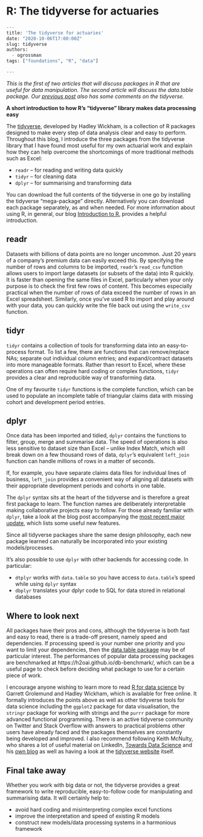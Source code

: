 # R: The tidyverse for actuaries

```python
---
title: 'The tidyverse for actuaries'
date: "2020-10-06T17:00:00Z"
slug: tidyverse
authors: 
  - ogrossman
tags: ["foundations", "R", "data"]

---
```

*This is the first of two articles that will discuss packages in R that are useful for data manipulation.*
*The second article will discuss the data.table package.*
*Our [previous post](/mlr-blog/post/topten-r-packages/) also has some comments on the tidyverse.*


**A short introduction to how R’s “tidyverse” library makes data processing easy**

The [tidyverse](https://www.tidyverse.org/), developed by Hadley Wickham, is a collection of R packages designed to make every step of data analysis clear and easy to perform. 
Throughout this blog, I introduce the three packages from the tidyverse library that I have found most useful for my own actuarial work and explain how they can help overcome the shortcomings of more traditional methods such as Excel:

* `readr` – for reading and writing data quickly
* `tidyr` – for cleaning data
* `dplyr` – for summarising and transforming data

You can download the full contents of the tidyverse in one go by installing the tidyverse “mega-package” directly.
Alternatively you can download each package separately, as and when needed. 
For more information about using R, in general, our blog [Introduction to R](/mlr-blog/post/intro-to-r/), provides a helpful introduction.


## readr

Datasets with billions of data points are no longer uncommon. 
Just 20 years of a company’s premium data can easily exceed this. 
By specifying the number of rows and columns to be imported, `readr`’s `read_csv` function allows users to import large datasets (or subsets of the data) into R quickly. 
It is faster than opening the same files in Excel, particularly when your only purpose is to check the first few rows of content. 
This becomes especially practical when the number of rows of data exceed the number of rows in an Excel spreadsheet. 
Similarly, once you’ve used R to import and play around with your data, you can quickly write the file back out using the `write_csv` function.

## tidyr

`tidyr` contains a collection of tools for transforming data into an easy-to-process format. 
To list a few, there are functions that can remove/replace NAs; separate out individual column entries; and expand/contract datasets into more manageable formats. 
Rather than resort to Excel, where these operations can often require hard coding or complex functions, `tidyr` provides a clear and reproducible way of transforming data. 

One of my favourite `tidyr` functions is the complete function, which can be used to populate an incomplete table of triangular claims data with missing cohort and development period entries.

## dplyr

Once data has been imported and tidied, `dplyr` contains the functions to filter, group, merge and summarise data. 
The speed of operations is also less sensitive to dataset size than Excel – unlike Index Match, which will break down on a few thousand rows of data, `dplyr`’s equivalent `left_join` function can handle millions of rows in a matter of seconds. 

If, for example, you have separate claims data files for individual lines of business, `left_join` provides a convenient way of aligning all datasets with their appropriate development periods and cohorts in one table.

The `dplyr` syntax sits at the heart of the tidyverse and is therefore a great first package to learn. 
The function names are deliberately interpretable making collaborative projects easy to follow. 
For those already familiar with `dplyr`, take a look at the blog post accompanying the [most recent major update](https://www.tidyverse.org/blog/2020/06/dplyr-1-0-0/), which lists some useful new features.

Since all tidyverse packages share the same design philosophy, each new package learned can naturally be incorporated into your existing models/processes.

It's also possible to use `dplyr` with other backends for accessing code. 
In particular:

* `dtplyr` works with `data.table` so you have access to `data.table`'s speed while using `dplyr` syntax
* `dbplyr` translates your dplyr code to SQL for data stored in relational databases


## Where to look next

All packages have their pros and cons, although the tidyverse is both fast and easy to read, there is a trade-off present, namely speed and dependencies.
If processing speed is your number one priority and you want to limit your dependencies, then the [data.table package](https://rdatatable.gitlab.io/data.table/) may be of particular interest.
The performances of popular data processing packages are benchmarked at https://h2oai.github.io/db-benchmark/, which can be a useful page to check before deciding what package to use for a certain piece of work.


I encourage anyone wishing to learn more to read [R for data science](https://r4ds.had.co.nz/) by Garrett Grolemund and Hadley Wickham, which is available for free online. 
It formally introduces the points above as well as other tidyverse tools for data science including the `ggplot2` package for data visualisation, the `stringr` package for working with strings and the `purrr` package for more advanced functional programming. 
There is an active tidyverse community on Twitter and Stack Overflow with answers to practical problems other users have already faced and the packages themselves are constantly being developed and improved. 
I also recommend following Keith McNulty, who shares a lot of useful material on LinkedIn, [Towards Data Science](https://towardsdatascience.com/) and his [own blog](https://drkeithmcnulty.com/) as well as having a look at the [tidyverse website](https://www.tidyverse.org/) itself.


## Final take away

Whether you work with big data or not, the tidyverse provides a great framework to write reproducible, easy-to-follow code for manipulating and summarising data. 
It will certainly help to:

* avoid hard coding and misinterpreting complex excel functions
* improve the interpretation and speed of existing R models
* construct new models/data processing systems in a harmonious framework
